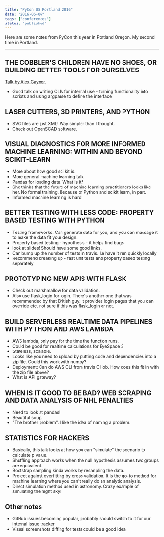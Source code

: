 ```yaml
---
title: "PyCon US Portland 2016"
date: "2016-06-06"
tags: ["conferences"]
status: "published"
---
```


Here are some notes from PyCon this year in Portland Oregon. My second time in Portland. 



---

## THE COBBLER'S CHILDREN HAVE NO SHOES, OR BUILDING BETTER TOOLS FOR OURSELVES
[Talk by Alex Gaynor](https://www.youtube.com/watch?v=gRFHvavxnos).
- Good talk on writing CLIs for internal use - turning functionality into scripts and using argparse to define the interface

## LASER CUTTERS, 3D PRINTERS, AND PYTHON
- SVG files are just XML! Way simpler than I thought.
- Check out OpenSCAD software.

## VISUAL DIAGNOSTICS FOR MORE INFORMED MACHINE LEARNING: WITHIN AND BEYOND SCIKIT-LEARN
- More about how good sci kit is.
- More general machine learning talk.
- Pandas for loading data. What is it?
- She thinks that the future of machine learning practitioners looks like her. No formal training. Because of Python and scikit learn, in part.
- Informed machine learning is hard. 

## BETTER TESTING WITH LESS CODE: PROPERTY BASED TESTING WITH PYTHON
- Testing frameworks. Can generate data for you, and you can massage it to make the data fit your design.
- Property based testing - hypothesis - it helps find bugs
- look at slides! Should have some good links.
- Can bump up the number of tests in travis. I.e have it run quickly locally
- Recommend breaking up - fast unit tests and property based testing separately

## PROTOTYPING NEW APIS WITH FLASK
- Check out marshmallow for data validation.
- Also use flask_login for login. There's another one that was recommended by that British guy. It provides login pages that you can override etc. not sure if this was flask_login or not.

## BUILD SERVERLESS REALTIME DATA PIPELINES WITH PYTHON AND AWS LAMBDA
- AWS lambda, only pay for the time the function runs.
- Could be good for realtime calculations for EyeSpace 3
- Stateless, scalable.
- Looks like you need to upload by putting code and dependencies into a zip file. Could this work with numpy?
- Deployment: Can do AWS CLI from travis CI job. How does this fit in with the zip file above?
- What is API gateway?

## WHEN IS IT GOOD TO BE BAD? WEB SCRAPING AND DATA ANALYSIS OF NHL PENALTIES
- Need to look at pandas!
- Beautiful soup.
- "The brother problem". I like the idea of naming a problem.

## STATISTICS FOR HACKERS
- Basically, this talk looks at how you can "simulate" the scenario to calculate p value.
- Shuffling approach works when the null hypothesis assumes two groups are equivalent.
- Bootstrap sampling kinda works by resanpling the data.
- Protect against overfitting by cross validation. It is the go-to method for machine learning where you can't really do an analytic analysis.
- Direct simulation method used in astronomy. Crazy example of simulating the night sky!

## Other notes
- GitHub issues becoming popular, probably should switch to it for our internal issue tracker
- Visual screenshots diffing for tests could be a good idea
